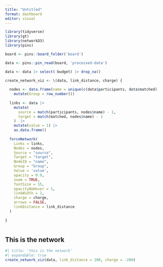 ```yaml
---
title: "Untitled"
format: dashboard
editor: visual
---
```


```r
library(tidyverse)
library(gt)
library(networkD3)
library(pins)

board <- pins::board_folder('board')

data <- pins::pin_read(board, 'processed-data')

data <- data |> select(-budget) |> drop_na()

create_network_viz <- \(data, link_distance, charge) {
  
  nodes <- data.frame(name = unique(c(data$participants, data$matched)))  |>
    mutate(Group = row_number())
  
  links <- data |>
    mutate(
      source = match(participants, nodes$name) - 1,
      target = match(matched, nodes$name) - 1
    )  |> 
    mutate(value = 1) |> 
    as.data.frame()
  
  forceNetwork(
    Links = links,
    Nodes = nodes,
    Source = "source",
    Target = "target",
    NodeID = "name",
    Group = "Group",
    Value = 'value',
    opacity = 0.9,
    zoom = TRUE,
    fontSize = 15,
    opacityNoHover = 1,
    linkWidth = 1,
    charge = charge,
    arrows = FALSE,
    linkDistance = link_distance
  )
  
}



```

## This is the network
```r
#| title: 'this is the network'
#| expandable: true
create_network_viz(data, link_distance = 100, charge = -200)

```

